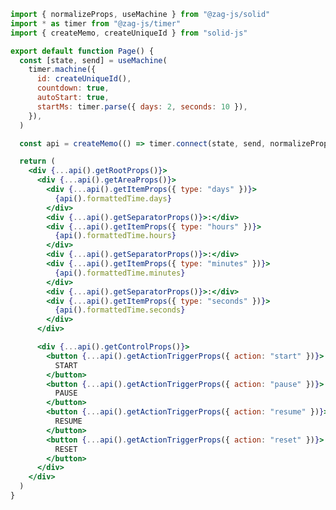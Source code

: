 ```jsx
import { normalizeProps, useMachine } from "@zag-js/solid"
import * as timer from "@zag-js/timer"
import { createMemo, createUniqueId } from "solid-js"

export default function Page() {
  const [state, send] = useMachine(
    timer.machine({
      id: createUniqueId(),
      countdown: true,
      autoStart: true,
      startMs: timer.parse({ days: 2, seconds: 10 }),
    }),
  )

  const api = createMemo(() => timer.connect(state, send, normalizeProps))

  return (
    <div {...api().getRootProps()}>
      <div {...api().getAreaProps()}>
        <div {...api().getItemProps({ type: "days" })}>
          {api().formattedTime.days}
        </div>
        <div {...api().getSeparatorProps()}>:</div>
        <div {...api().getItemProps({ type: "hours" })}>
          {api().formattedTime.hours}
        </div>
        <div {...api().getSeparatorProps()}>:</div>
        <div {...api().getItemProps({ type: "minutes" })}>
          {api().formattedTime.minutes}
        </div>
        <div {...api().getSeparatorProps()}>:</div>
        <div {...api().getItemProps({ type: "seconds" })}>
          {api().formattedTime.seconds}
        </div>
      </div>

      <div {...api().getControlProps()}>
        <button {...api().getActionTriggerProps({ action: "start" })}>
          START
        </button>
        <button {...api().getActionTriggerProps({ action: "pause" })}>
          PAUSE
        </button>
        <button {...api().getActionTriggerProps({ action: "resume" })}>
          RESUME
        </button>
        <button {...api().getActionTriggerProps({ action: "reset" })}>
          RESET
        </button>
      </div>
    </div>
  )
}
```
